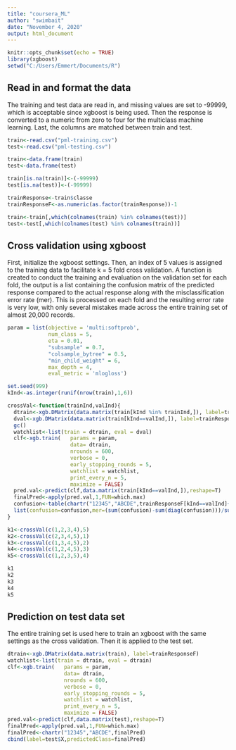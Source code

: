 ```yaml
---
title: "coursera_ML"
author: "swimbait"
date: "November 4, 2020"
output: html_document
---
```


```r
knitr::opts_chunk$set(echo = TRUE)
library(xgboost)
setwd("C:/Users/Emmert/Documents/R")
```

## Read in and format the data

The training and test data are read in, and missing values are set to -99999, which is acceptable since xgboost is being used. Then the response is converted to a numeric from zero to four for the multiclass machine learning. Last, the columns are matched between train and test.

```r
train<-read.csv("pml-training.csv")
test<-read.csv("pml-testing.csv")

train<-data.frame(train)
test<-data.frame(test)

train[is.na(train)]<-(-99999)
test[is.na(test)]<-(-99999)

trainResponse<-train$classe
trainResponseF<-as.numeric(as.factor(trainResponse))-1

train<-train[,which(colnames(train) %in% colnames(test))]
test<-test[,which(colnames(test) %in% colnames(train))]

```

## Cross validation using xgboost

First, initialize the xgboost settings. Then, an index of 5 values is assigned to the training data to facilitate k = 5 fold cross validation. A function is created to conduct the training and evaluation on the validation set for each fold, the output is a list containing the confusion matrix of the predicted response compared to the actual response along with the misclassification error rate (mer). This is processed on each fold and the resulting error rate is very low, with only several mistakes made across the entire training set of almost 20,000 records. 

```r
param = list(objective = 'multi:softprob',
             num_class = 5,
             eta = 0.01,
             "subsample" = 0.7,
             "colsample_bytree" = 0.5,
             "min_child_weight" = 6,
             max_depth = 4,
             eval_metric = 'mlogloss')

set.seed(999)
kInd<-as.integer(runif(nrow(train),1,6))

crossVal<-function(trainInd,valInd){
  dtrain<-xgb.DMatrix(data.matrix(train[kInd %in% trainInd,]), label=trainResponseF[kInd %in% trainInd])
  dval<-xgb.DMatrix(data.matrix(train[kInd==valInd,]), label=trainResponseF[kInd==valInd])
  gc()
  watchlist<-list(train = dtrain, eval = dval)
  clf<-xgb.train(   params = param,
                    data= dtrain,
                    nrounds = 600,
                    verbose = 0,
                    early_stopping_rounds = 5,
                    watchlist = watchlist,
                    print_every_n = 5,
                    maximize = FALSE)
  pred.val<-predict(clf,data.matrix(train[kInd==valInd,]),reshape=T)
  finalPred<-apply(pred.val,1,FUN=which.max)
  confusion<-table(chartr("12345","ABCDE",trainResponseF[kInd==valInd]+1),chartr("12345","ABCDE",finalPred))
  list(confusion=confusion,mer=(sum(confusion)-sum(diag(confusion)))/sum(confusion))
}

k1<-crossVal(c(1,2,3,4),5)
k2<-crossVal(c(2,3,4,5),1)
k3<-crossVal(c(1,3,4,5),2)
k4<-crossVal(c(1,2,4,5),3)
k5<-crossVal(c(1,2,3,5),4)

k1
k2
k3
k4
k5
```

## Prediction on test data set

The entire training set is used here to train an xgboost with the same settings as the cross validation. Then it is applied to the test set. 

```r
dtrain<-xgb.DMatrix(data.matrix(train), label=trainResponseF)
watchlist<-list(train = dtrain, eval = dtrain)
clf<-xgb.train(   params = param,
                  data= dtrain,
                  nrounds = 600,
                  verbose = 0,
                  early_stopping_rounds = 5,
                  watchlist = watchlist,
                  print_every_n = 5,
                  maximize = FALSE)
pred.val<-predict(clf,data.matrix(test),reshape=T)
finalPred<-apply(pred.val,1,FUN=which.max)
finalPred<-chartr("12345","ABCDE",finalPred)
cbind(label=test$X,predictedClass=finalPred)
```

